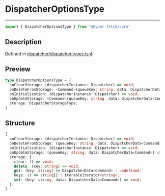 

# DispatcherOptionsType

<div class="api-docs__separator" data-reactroot="">

---

</div><div class="api-docs__import" data-reactroot="">

```ts
import { DispatcherOptionsType } from "@hyper-fetch/core"
```

</div><div class="api-docs__section">

## Description

</div><div class="api-docs__description"><span class="api-docs__do-not-parse">



</span></div><p class="api-docs__definition">

Defined in [dispatcher/dispatcher.types.ts:4](https://github.com/BetterTyped/hyper-fetch/blob/aff5c35a/packages/core/src/dispatcher/dispatcher.types.ts#L4)

</p><div class="api-docs__section">

## Preview

</div><div class="api-docs__preview type">

```ts
type DispatcherOptionsType = {
  onClearStorage: (dispatcherInstance: Dispatcher) => void; 
  onDeleteFromStorage: <Command>(queueKey: string, data: DispatcherData<Command>) => void; 
  onInitialization: (dispatcherInstance: Dispatcher) => void; 
  onUpdateStorage: <Command>(queueKey: string, data: DispatcherData<Command>) => void; 
  storage: DispatcherStorageType; 
}
```

</div><div class="api-docs__section">

## Structure

</div><div class="api-docs__returns">

```ts
{
  onClearStorage: (dispatcherInstance: Dispatcher) => void;
  onDeleteFromStorage: (queueKey: string, data: DispatcherData<Command>) => void;
  onInitialization: (dispatcherInstance: Dispatcher) => void;
  onUpdateStorage: (queueKey: string, data: DispatcherData<Command>) => void;
  storage: {
    clear: () => void;
    delete: (key: string) => void;
    get: (key: string) => DispatcherData<Command> | undefined;
    keys: () => string[] | IterableIterator<string>;
    set: (key: string, data: DispatcherData<Command>) => void;
  };
}
```

</div>